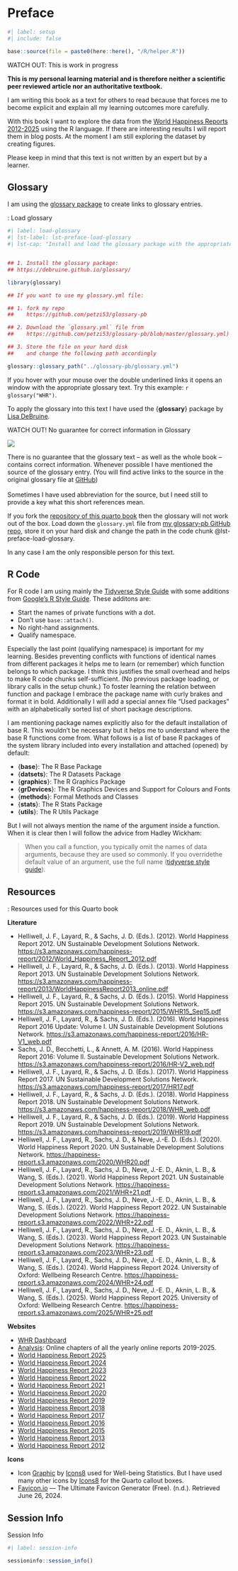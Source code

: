 # Preface {.unnumbered}

```r
#| label: setup
#| include: false

base::source(file = paste0(here::here(), "/R/helper.R"))
```

::: my-watch-out
::: my-watch-out-header
WATCH OUT: This is work in progress
:::

::: my-watch-out-container
**This is my personal learning material and is therefore neither a
scientific peer reviewed article nor an authoritative textbook.**

I am writing this book as a text for others to read because that forces
me to become explicit and explain all my learning outcomes more
carefully.

With this book I want to explore the data from the [World Happiness Reports 2012-2025](https://worldhappiness.report/analysis/) using the R
language. If there are interesting results I will report them in blog posts. At the moment I am still exploring the dataset by creating figures. 




Please keep in mind that this text is not written by an expert but by a
learner.
:::
:::


## Glossary {.unnumbered}

I am using the [glossary package](https://debruine.github.io/glossary/) to create links to glossary
entries.

::: my-r-code
::: my-r-code-header
::: {#cnj-load-glossary}
: Load glossary
:::
:::

::: my-r-code-container
```r
#| label: load-glossary
#| lst-label: lst-preface-load-glossary
#| lst-cap: "Install and load the glossary package with the appropriate glossary.yml file"


## 1. Install the glossary package:
## https://debruine.github.io/glossary/

library(glossary)

## If you want to use my glossary.yml file:

## 1. fork my repo
##    https://github.com/petzi53/glossary-pb

## 2. Download the `glossary.yml` file from
##    https://github.com/petzi53/glossary-pb/blob/master/glossary.yml)

## 3. Store the file on your hard disk
##    and change the following path accordingly

glossary::glossary_path("../glossary-pb/glossary.yml")

```
:::
:::

If you hover with your mouse over the double underlined links it opens
an window with the appropriate glossary text. Try this example:
`r glossary("WHR")`.

To apply the glossary into this text I have used the {**glossary**}
package by [Lisa
DeBruine](https://debruine.github.io/glossary/index.html).

::: my-watch-out
::: my-watch-out-header
WATCH OUT! No guarantee for correct information in Glossary


:::

::: my-watch-out-container
::: {layout="[10, 30]" layout-valign="center"}

![](https://debruine.github.io/glossary/logo.png)

There is no guarantee that the glossary text -- as well as
the whole book -- contains correct information. Whenever possible I have
mentioned the source of the glossary entry. (You will find active
links to the source in the original glossary file at
[GitHub](https://github.com/petzi53/glossary-pb/blob/master/glossary.yml))<br /><br />
Sometimes I have used abbreviation for the source, but I need
still to provide a key what this short references mean.


:::







:::
:::

If you fork the [repository of this quarto
book](https://github.com/petzi53/world-happiness-report) then the glossary
will not work out of the box. Load down the `glossary.yml` file from [my
glossary-pb GitHub
repo](https://github.com/petzi53/glossary-pb/blob/master/glossary.yml),
store it on your hard disk and change the path in the code chunk
@lst-preface-load-glossary.

In any case I am the only responsible person for this text.

## R Code {.unnumbered}

For R code I am using mainly the [Tidyverse Style
Guide](https://style.tidyverse.org/) with some additions from [Google’s
R Style Guide](https://google.github.io/styleguide/Rguide.html). These
additons are:

-   Start the names of private functions with a dot.
-   Don't use `base::attach()`.
-   No right-hand assignments.
-   Qualify namespace.

Especially the last point (qualifying namespace) is important for my
learning. Besides preventing conflicts with functions of identical names
from different packages it helps me to learn (or remember) which
function belongs to which package. I think this justifies the small
overhead and helps to make R code chunks self-sufficient. (No previous
package loading, or library calls in the setup chunk.) To foster
learning the relation between function and package I embrace the package
name with curly brakes and format it in bold. Additionally I will add a
special annex file "Used packages" with an alphabetically sorted list of
short package descriptions.

I am mentioning package names explicitly also for the default
installation of base R. This wouldn't be necessary but it helps me to
understand where the base R functions come from. What follows is a list
of base R packages of the system library included into every
installation and attached (opened) by default:

-   {**base**}: The R Base Package
-   {**datsets**}: The R Datasets Package
-   {**graphics**}: The R Graphics Package
-   {**grDevices**}: The R Graphics Devices and Support for Colours and
    Fonts
-   {**methods**}: Formal Methods and Classes
-   {**stats**}: The R Stats Package
-   {**utils**}: The R Utils Package

But I will not always mention the name of the argument inside a
function. When it is clear then I will follow the advice from Hadley
Wickham: 

> When you call a function, you typically omit the names of data arguments, because they are used so commonly. If you overridethe default value of an argument, use the full name ([tidyverse style guide](https://style.tidyverse.org/syntax.html)).

## Resources {.unnumbered}

::: my-resource
::: my-resource-header
::: {#lem-index-book-resources}
: Resources used for this Quarto book
:::
:::

::: my-resource-container
**Literature**

- Helliwell, J. F., Layard, R., & Sachs, J. D. (Eds.). (2012). World Happiness Report 2012. UN Sustainable Development Solutions Network. [https://s3.amazonaws.com/happiness-report/2012/World_Happiness_Report_2012.pdf](https://s3.amazonaws.com/happiness-report/2012/World_Happiness_Report_2012.pdf)
- Helliwell, J. F., Layard, R., & Sachs, J. D. (Eds.). (2013). World Happiness Report 2013. UN Sustainable Development Solutions Network. [https://s3.amazonaws.com/happiness-report/2013/WorldHappinessReport2013_online.pdf](https://s3.amazonaws.com/happiness-report/2013/WorldHappinessReport2013_online.pdf)
- Helliwell, J. F., Layard, R., & Sachs, J. D. (Eds.). (2015). World Happiness Report 2015. UN Sustainable Development Solutions Network. [https://s3.amazonaws.com/happiness-report/2015/WHR15_Sep15.pdf](https://s3.amazonaws.com/happiness-report/2015/WHR15_Sep15.pdf)
- Helliwell, J. F., Layard, R., & Sachs, J. D. (Eds.). (2016). World Happiness Report 2016 Update: Volume I. UN Sustainable Development Solutions Network. [https://s3.amazonaws.com/happiness-report/2016/HR-V1_web.pdf](https://s3.amazonaws.com/happiness-report/2016/HR-V1_web.pdf)
- Sachs, J. D., Becchetti, L., & Annett, A. M. (2016). World Happiness Report 2016: Volume II. Sustainable Development Solutions Network. [https://s3.amazonaws.com/happiness-report/2016/HR-V2_web.pdf](https://s3.amazonaws.com/happiness-report/2016/HR-V2_web.pdf)
- Helliwell, J. F., Layard, R., & Sachs, J. D. (Eds.). (2017). World Happiness Report 2017. UN Sustainable Development Solutions Network. [https://s3.amazonaws.com/happiness-report/2017/HR17.pdf](https://s3.amazonaws.com/happiness-report/2017/HR17.pdf)
- Helliwell, J. F., Layard, R., & Sachs, J. D. (Eds.). (2018). World Happiness Report 2018. UN Sustainable Development Solutions Network. [https://s3.amazonaws.com/happiness-report/2018/WHR_web.pdf](https://s3.amazonaws.com/happiness-report/2018/WHR_web.pdf)
- Helliwell, J. F., Layard, R., & Sachs, J. D. (Eds.). (2019). World Happiness Report 2019. UN Sustainable Development Solutions Network. [https://s3.amazonaws.com/happiness-report/2019/WHR19.pdf](https://s3.amazonaws.com/happiness-report/2019/WHR19.pdf)
- Helliwell, J. F., Layard, R., Sachs, J. D., & Neve, J.-E. D. (Eds.). (2020). World Happiness Report 2020. UN Sustainable Development Solutions Network. [https://happiness-report.s3.amazonaws.com/2020/WHR20.pdf](https://happiness-report.s3.amazonaws.com/2020/WHR20.pdf)
- Helliwell, J. F., Layard, R., Sachs, J. D., Neve, J.-E. D., Aknin, L. B., & Wang, S. (Eds.). (2021). World Happiness Report 2021. UN Sustainable Development Solutions Network. [https://happiness-report.s3.amazonaws.com/2021/WHR+21.pdf](https://happiness-report.s3.amazonaws.com/2021/WHR+21.pdf)
- Helliwell, J. F., Layard, R., Sachs, J. D., Neve, J.-E. D., Aknin, L. B., & Wang, S. (Eds.). (2022). World Happiness Report 2022. UN Sustainable Development Solutions Network. [https://happiness-report.s3.amazonaws.com/2022/WHR+22.pdf](https://happiness-report.s3.amazonaws.com/2022/WHR+22.pdf)
- Helliwell, J. F., Layard, R., Sachs, J. D., Neve, J.-E. D., Aknin, L. B., & Wang, S. (Eds.). (2023). World Happiness Report 2023. UN Sustainable Development Solutions Network. [https://happiness-report.s3.amazonaws.com/2023/WHR+23.pdf](https://happiness-report.s3.amazonaws.com/2023/WHR+23.pdf)
- Helliwell, J. F., Layard, R., Sachs, J. D., Neve, J.-E. D., Aknin, L. B., & Wang, S. (Eds.). (2024). World Happiness Report 2024. University of Oxford: Wellbeing Research Centre. [https://happiness-report.s3.amazonaws.com/2024/WHR+24.pdf](https://happiness-report.s3.amazonaws.com/2024/WHR+24.pdf)
- Helliwell, J. F., Layard, R., Sachs, J. D., Neve, J.-E. D., Aknin, L. B., & Wang, S. (Eds.). (2025). World Happiness Report 2025. University of Oxford: Wellbeing Research Centre. [https://happiness-report.s3.amazonaws.com/2025/WHR+25.pdf](https://happiness-report.s3.amazonaws.com/2025/WHR+25.pdf)

**Websites**

-   [WHR Dashboard](https://data.worldhappiness.report/map)
-   [Analysis](https://worldhappiness.report/analysis/): Online chapters of all the yearly online reports 2019-2025.
-   [World Happiness Report 2025](https://worldhappiness.report/ed/2025/)
-   [World Happiness Report 2024](https://worldhappiness.report/ed/2024/)
-   [World Happiness Report 2023](https://worldhappiness.report/ed/2023/)
-   [World Happiness Report 2022](https://worldhappiness.report/ed/2022/)
-   [World Happiness Report 2021](https://worldhappiness.report/ed/2021/)
-   [World Happiness Report 2020](https://worldhappiness.report/ed/2020/)
-   [World Happiness Report 2019](https://worldhappiness.report/ed/2019/)
-   [World Happiness Report 2018](https://worldhappiness.report/ed/2018/)
-   [World Happiness Report 2017](https://worldhappiness.report/ed/2017/)
-   [World Happiness Report 2016](https://worldhappiness.report/ed/2016/)
-   [World Happiness Report 2015](https://worldhappiness.report/ed/2015/)
-   [World Happiness Report 2013](https://worldhappiness.report/ed/2013/)
-   [World Happiness Report 2012](https://worldhappiness.report/ed/2012/)


**Icons**

-   Icon <a target="_blank" href="https://icons8.com/icon/dGRnU8I97GUY/graphic">Graphic</a> by  <a href="https://icons8.com">Icons8</a> used for Well-being Statistics.
    But I have used many other icons by
    <a target="_blank" href="https://icons8.com">Icons8</a> for the
    Quarto callout boxes.
-   [Favicon.io](https://favicon.io/favicon-converter/) — The Ultimate
    Favicon Generator (Free). (n.d.). Retrieved June 26, 2024.
:::
:::

## Session Info {.unnumbered}

::: my-r-code
::: my-r-code-header
Session Info
:::

::: my-r-code-container
```r
#| label: session-info

sessioninfo::session_info()
```
:::
:::
